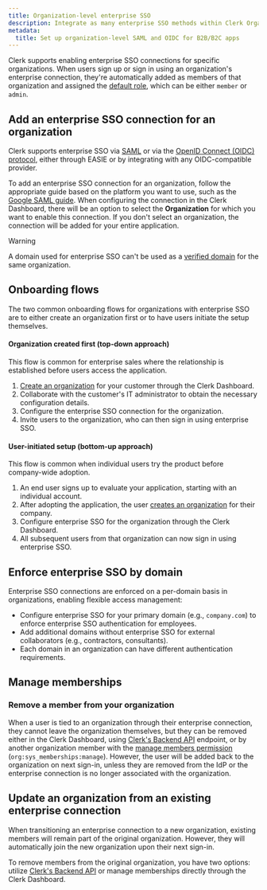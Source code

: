 ```yaml
---
title: Organization-level enterprise SSO
description: Integrate as many enterprise SSO methods within Clerk Organizations. Enable SAML SSO, OAuth/OIDC, and other secure MFA/single sign-on options for B2B SaaS apps.
metadata:
  title: Set up organization-level SAML and OIDC for B2B/B2C apps
---
```


Clerk supports enabling enterprise SSO connections for specific organizations. When users sign up or sign in using an organization's enterprise connection, they're automatically added as members of that organization and assigned the [default role](/docs/guides/organizations/roles-and-permissions#the-default-role-for-members), which can be either `member` or `admin`.

## Add an enterprise SSO connection for an organization

Clerk supports enterprise SSO via [SAML](/docs/guides/configure/auth-strategies/enterprise-connections/overview#saml) or via the [OpenID Connect (OIDC) protocol](/docs/guides/configure/auth-strategies/enterprise-connections/overview#oidc), either through EASIE or by integrating with any OIDC-compatible provider.

To add an enterprise SSO connection for an organization, follow the appropriate guide based on the platform you want to use, such as the [Google SAML guide](/docs/guides/configure/auth-strategies/enterprise-connections/saml/google). When configuring the connection in the Clerk Dashboard, there will be an option to select the **Organization** for which you want to enable this connection. If you don't select an organization, the connection will be added for your entire application.

> [!WARNING]
> A domain used for enterprise SSO can't be used as a [verified domain](/docs/guides/organizations/verified-domains) for the same organization.

## Onboarding flows

The two common onboarding flows for organizations with enterprise SSO are to either create an organization first or to have users initiate the setup themselves.

#### Organization created first (top-down approach)

This flow is common for enterprise sales where the relationship is established before users access the application.

1. [Create an organization](/docs/guides/organizations/overview#create-an-organization) for your customer through the Clerk Dashboard.
1. Collaborate with the customer's IT administrator to obtain the necessary configuration details.
1. Configure the enterprise SSO connection for the organization.
1. Invite users to the organization, who can then sign in using enterprise SSO.

#### User-initiated setup (bottom-up approach)

This flow is common when individual users try the product before company-wide adoption.

1. An end user signs up to evaluate your application, starting with an individual account.
1. After adopting the application, the user [creates an organization](/docs/guides/organizations/overview#create-an-organization) for their company.
1. Configure enterprise SSO for the organization through the Clerk Dashboard.
1. All subsequent users from that organization can now sign in using enterprise SSO.

## Enforce enterprise SSO by domain

Enterprise SSO connections are enforced on a per-domain basis in organizations, enabling flexible access management:

- Configure enterprise SSO for your primary domain (e.g., `company.com`) to enforce enterprise SSO authentication for employees.
- Add additional domains without enterprise SSO for external collaborators (e.g., contractors, consultants).
- Each domain in an organization can have different authentication requirements.

## Manage memberships

### Remove a member from your organization

When a user is tied to an organization through their enterprise connection, they cannot leave the organization themselves, but they can be removed either in the Clerk Dashboard, using [Clerk's Backend API](/docs/reference/backend-api/tag/organization-memberships/delete/organizations/\{organization_id}/memberships/\{user_id}) endpoint, or by another organization member with the [manage members permission](/docs/guides/organizations/roles-and-permissions#system-permissions) (`org:sys_memberships:manage`). However, the user will be added back to the organization on next sign-in, unless they are removed from the IdP or the enterprise connection is no longer associated with the organization.

## Update an organization from an existing enterprise connection

When transitioning an enterprise connection to a new organization, existing members will remain part of the original organization. However, they will automatically join the new organization upon their next sign-in.

To remove members from the original organization, you have two options: utilize [Clerk's Backend API](/docs/reference/backend-api/tag/organization-memberships/delete/organizations/\{organization_id}/memberships/\{user_id}) or manage memberships directly through the Clerk Dashboard.
